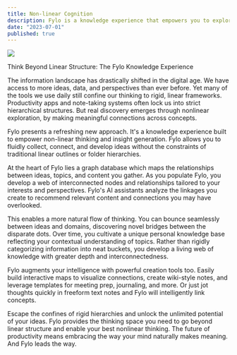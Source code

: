 ```yaml
---
title: Non-linear Cognition
description: Fylo is a knowledge experience that empowers you to explore ideas and information in a way that mimics the way your brain naturally works. It's non-linear, dynamic, and designed to help you make connections between ideas and discover new insights. Leave the linear, restrictive structures of traditional productivity tools behind, and let your ideas flow freely with Fylo.
date: "2023-07-01"
published: true
---
```


![](/assets/nonlinear.png)

Think Beyond Linear Structure: The Fylo Knowledge Experience

The information landscape has drastically shifted in the digital age. We have access to more ideas, data, and perspectives than ever before. Yet many of the tools we use daily still confine our thinking to rigid, linear frameworks. Productivity apps and note-taking systems often lock us into strict hierarchical structures. But real discovery emerges through nonlinear exploration, by making meaningful connections across concepts.

Fylo presents a refreshing new approach. It's a knowledge experience built to empower non-linear thinking and insight generation. Fylo allows you to fluidly collect, connect, and develop ideas without the constraints of traditional linear outlines or folder hierarchies.

At the heart of Fylo lies a graph database which maps the relationships between ideas, topics, and content you gather. As you populate Fylo, you develop a web of interconnected nodes and relationships tailored to your interests and perspectives. Fylo's AI assistants analyze the linkages you create to recommend relevant content and connections you may have overlooked.

This enables a more natural flow of thinking. You can bounce seamlessly between ideas and domains, discovering novel bridges between the disparate dots. Over time, you cultivate a unique personal knowledge base reflecting your contextual understanding of topics. Rather than rigidly categorizing information into neat buckets, you develop a living web of knowledge with greater depth and interconnectedness.

Fylo augments your intelligence with powerful creation tools too. Easily build interactive maps to visualize connections, create wiki-style notes, and leverage templates for meeting prep, journaling, and more. Or just jot thoughts quickly in freeform text notes and Fylo will intelligently link concepts.

Escape the confines of rigid hierarchies and unlock the unlimited potential of your ideas. Fylo provides the thinking space you need to go beyond linear structure and enable your best nonlinear thinking. The future of productivity means embracing the way your mind naturally makes meaning. And Fylo leads the way.
